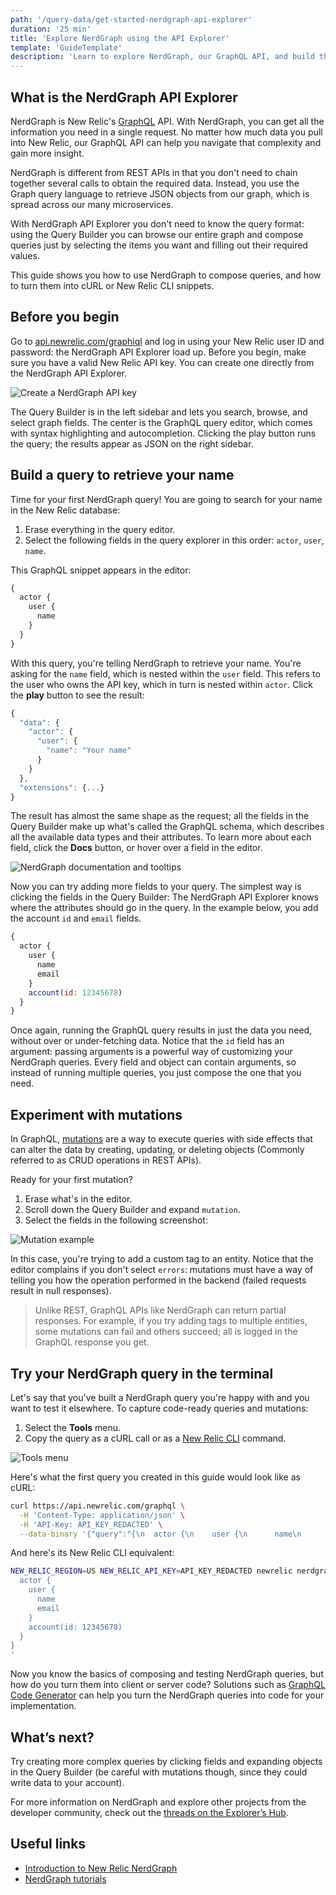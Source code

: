 ```yaml
---
path: '/query-data/get-started-nerdgraph-api-explorer'
duration: '25 min'
title: 'Explore NerdGraph using the API Explorer'
template: 'GuideTemplate'
description: 'Learn to explore NerdGraph, our GraphQL API, and build the queries you need.'
---
```


## What is the NerdGraph API Explorer

NerdGraph is New Relic's [GraphQL](https://graphql.org/) API. With NerdGraph, you can get all the information you need in a single request. No matter how much data you pull into New Relic, our GraphQL API can help you navigate that complexity and gain more insight.

NerdGraph is different from REST APIs in that you don't need to chain together several calls to obtain the required data. Instead, you use the Graph query language to retrieve JSON objects from our graph, which is spread across our many microservices.

With NerdGraph API Explorer you don't need to know the query format: using the Query Builder you can browse our entire graph and compose queries just by selecting the items you want and filling out their required values.

This guide shows you how to use NerdGraph to compose queries, and how to turn them into cURL or New Relic CLI snippets.

## Before you begin

Go to [api.newrelic.com/graphiql](https://api.newrelic.com/graphiql) and log in using your New Relic user ID and password: the NerdGraph API Explorer load up. Before you begin, make sure you have a valid New Relic API key. You can create one directly from the NerdGraph API Explorer.

![Create a NerdGraph API key](../../images/graphql-guide/create-account.png)

The Query Builder is in the left sidebar and lets you search, browse, and select graph fields. The center is the GraphQL query editor, which comes with syntax highlighting and autocompletion. Clicking the play button runs the query; the results appear as JSON on the right sidebar.

## Build a query to retrieve your name

Time for your first NerdGraph query! You are going to search for your name in the New Relic database:

1. Erase everything in the query editor.
2. Select the following fields in the query explorer in this order: `actor`, `user`, `name`.

This GraphQL snippet appears in the editor:

```jsx
{
  actor {
    user {
      name
    }
  }
}
```

With this query, you're telling NerdGraph to retrieve your name. You're asking for the `name` field, which is nested within the `user` field. This refers to the user who owns the API key, which in turn is nested within `actor`. Click the **play** button to see the result:

```jsx
{
  "data": {
    "actor": {
      "user": {
        "name": "Your name"
      }
    }
  },
  "extensions": {...}
}
```

The result has almost the same shape as the request; all the fields in the Query Builder make up what's called the GraphQL schema, which describes all the available data types and their attributes. To learn more about each field, click the **Docs** button, or hover over a field in the editor.

![NerdGraph documentation and tooltips](../../images/graphql-guide/graphql-documentation.png)

Now you can try adding more fields to your query. The simplest way is clicking the fields in the Query Builder: The NerdGraph API Explorer knows where the attributes should go in the query. In the example below, you add the account `id` and `email` fields.

```jsx
{
  actor {
    user {
      name
      email
    }
    account(id: 12345678)
  }
}
```

Once again, running the GraphQL query results in just the data you need, without over or under-fetching data. Notice that the `id` field has an argument: passing arguments is a powerful way of customizing your NerdGraph queries. Every field and object can contain arguments, so instead of running multiple queries, you just compose the one that you need.

## Experiment with mutations

In GraphQL, [mutations](https://graphql.org/learn/queries/#mutations) are a way to execute queries with side effects that can alter the data by creating, updating, or deleting objects (Commonly referred to as CRUD operations in REST APIs).

Ready for your first mutation?

1. Erase what's in the editor.
2. Scroll down the Query Builder and expand `mutation`.
3. Select the fields in the following screenshot:

![Mutation example](../../images/graphql-guide/mutation-example.png)

In this case, you're trying to add a custom tag to an entity. Notice that the editor complains if you don't select `errors`: mutations must have a way of telling you how the operation performed in the backend (failed requests result in null responses).

> Unlike REST, GraphQL APIs like NerdGraph can return partial responses. For example, if you try adding tags to multiple entities, some mutations can fail and others succeed; all is logged in the GraphQL response you get.

## Try your NerdGraph query in the terminal

Let's say that you've built a NerdGraph query you're happy with and you want to test it elsewhere. To capture code-ready queries and mutations:

1. Select the **Tools** menu.
2. Copy the query as a cURL call or as a [New Relic CLI](...) command.

![Tools menu](../../images/graphql-guide/tools-menu.png)

Here's what the first query you created in this guide would look like as cURL:

```sh
curl https://api.newrelic.com/graphql \
  -H 'Content-Type: application/json' \
  -H 'API-Key: API_KEY_REDACTED' \
  --data-binary '{"query":"{\n  actor {\n    user {\n      name\n      email\n    }\n    account(id: 12345678)\n  }\n}\n", "variables":""}'
```

And here's its New Relic CLI equivalent:

```sh
NEW_RELIC_REGION=US NEW_RELIC_API_KEY=API_KEY_REDACTED newrelic nerdgraph query '{
  actor {
    user {
      name
      email
    }
    account(id: 12345678)
  }
}
'
```

Now you know the basics of composing and testing NerdGraph queries, but how do you turn them into client or server code? Solutions such as [GraphQL Code Generator](https://graphql-code-generator.com/) can help you turn the NerdGraph queries into code for your implementation.

## What’s next?

Try creating more complex queries by clicking fields and expanding objects in the Query Builder (be careful with mutations though, since they could write data to your account).

For more information on NerdGraph and explore other projects from the developer community, check out the [threads on the Explorer’s Hub](https://discuss.newrelic.com/search?q=nerdgraph).

## Useful links

- [Introduction to New Relic NerdGraph](https://docs.newrelic.com/docs/apis/nerdgraph/get-started/introduction-new-relic-nerdgraph)
- [NerdGraph tutorials](https://docs.newrelic.com/docs/apis/nerdgraph/tutorials)
